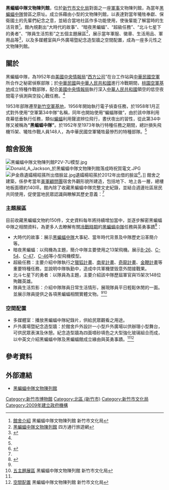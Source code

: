 {{coord|24.811882|N|120.969692|E|region:ID_type:landmark|display=title}}
{{Infobox Modern Building
|image             = 黑蝙蝠中隊文物陳列館.jpg
|caption           = 
|name              = 黑蝙蝠中隊文物陳列館
|location_town     = {{TWN}}30054 [[新竹市|新竹市]][[北區_(新竹市)|北區]]東大路二段16號
|owner= [[新竹市文化局|新竹市文化局]]
|architect         = 
|client            = 
|construction_start_date=
|completion_date   = 2009年11月22日
|cost              = 
|open=週二至週日09:00~17:00<br/>週一、民俗假日及選舉日休館
|structural_system = 
|style             = [[美軍顧問團_(中華民國)|美軍顧問團]]宿舍
|web=http://www.hcccb.gov.tw/chinese/16museum/mus_b01.asp?station=17 
}}
'''黑蝙蝠中隊文物陳列館'''，位於[[新竹市文化局|新竹市文化局]]對面之一座[[軍事|軍事]]文物陳列館，為當年[[黑蝙蝠中隊|黑蝙蝠中隊]]營區之原址。成立係藉由小型的文物陳列館，以表達對當年犧牲奉獻、保衛國土的先輩們紀念之意，並結合當地社區作多功能使用，使後輩能了解當時的生活背景<ref name="館舍介紹">[http://www.hcccb.gov.tw/chinese/16museum/mus_b02.asp?station=17&museum_id=147 館舍介紹] {{Wayback|url=http://www.hcccb.gov.tw/chinese/16museum/mus_b02.asp?station=17&museum_id=147 |date=20170312113525 }} 黑蝙蝠中隊文物陳列館 新竹市文化局</ref>。館內規劃出“大時代的故事”、“暗夜黑蝙蝠”、“超級任務”、“北斗七星下的勇者”、“隊員生活剪影”之五個主題展區<ref name="四方通行旅遊網">[http://guide.easytravel.com.tw/scenic.aspx?CityID=5&AreaID=63&PlaceID=3338 黑蝙蝠中隊文物陳列館] {{Wayback|url=http://guide.easytravel.com.tw/scenic.aspx?CityID=5&AreaID=63&PlaceID=3338 |date=20140712063123 }} 四方通行旅遊網</ref>，展示當年軍服、徽章、生活用品、軍用品等<ref name="大紀元">{{cite news |title=竹市博物館巡禮 黑蝙蝠中隊文物館最熱門 |url=http://www.epochtimes.com/b5/10/2/18/n2821716.htm |language=zh-hant |publisher=大紀元 |date=2010年2月18日 |quote= |accessdate=2014年7月25日 |archive-date=2019年4月16日 |archive-url=https://web.archive.org/web/20190416062358/http://www.epochtimes.com/b5/10/2/18/n2821716.htm |dead-url=no }}</ref>，以及多媒體室與戶外廣場暨紀念造型牆之空間配置，成為一座多元性之文物陳列館。

==關於==
{{main|黑蝙蝠中隊}}
黑蝙蝠中隊，為1952年由[[美國中央情報局|美國中央情報局]]“[[西方公司|西方公司]]”在台工作站與[[中華民國空軍|中華民國空軍]]所合作之秘密偵察部隊；於[[中華民國|中華民國]]與[[中華人民共和國|中華人民共和國]]進行冷戰期間，[[桃園空軍基地|桃園空軍基地]]成立特種作戰部隊，配合[[美國中央情報局|美國中央情報局]]執行深入[[中華人民共和國|中華人民共和國]]領空的低空夜間電子偵測與空投心戰任務。<ref name="四方通行旅遊網"/>

1953年部隊遷至[[新竹空軍基地|新竹空軍基地]]，1956年開始執行電子偵查任務，於1958年1月正式對外使用“空軍第34中隊”名稱，同年也開始使用“蝙蝠隊徽”，由於該中隊利用夜幕低垂執行任務，類似[[蝙蝠|蝙蝠]]利用聲波辨位飛行，晝伏夜出的習性，從此第34中隊又被稱為'''“黑蝙蝠中隊”'''。於1952年至1973年執行特種任務之期間，總計損失飛機15架、犧牲作戰人員148人，為中華民國空軍犧牲最慘烈的特種部隊。<ref name="四方通行旅遊網"/>

==館舍設施==
[[File:黑蝙蝠中隊文物陳列館P2V-7U模型.jpg|thumb]]
[[File:Donald_A_Jackson_於黑蝙蝠中隊文物陳列館落成時祝賀電文.JPG|thumb]]
[[File:尹金鼎遺孀楊昭蓀所出借臉盆.jpg|thumb]]遺孀楊昭蓀於2012年出借的臉盆<ref name="林瑞益">{{Cite news|url=|title=黑蝙蝠英勇精神 竹市出書紀念|language=zh-tw|publisher=中央社|author=林瑞益|date=2012-11-22|accessdate=}}</ref>。]]
館舍之建築，係參考當年[[美軍顧問團|美軍顧問團]]宿舍外觀形貌所建造，包括地下、地上各一層，總樓地板面積約140坪。館內除了收藏黑蝙蝠中隊完整文史紀錄，並結合週邊社區居民共同使用，促使當地民眾認識與瞭解其歷史意義：<ref name="館舍介紹"/>

===主題展區===
目前收藏黑蝙蝠文物約150件，文史資料每年將持續增加當中，並逐步解密黑蝙蝠中隊之相關資料，為更多人去瞭解有關[[冷戰時期|冷戰時期]]的[[黑蝙蝠中隊|黑蝙蝠中隊]]任務與英勇事蹟<ref>{{cite news |title=新竹市黑蝙蝠中隊文物陳列館　很特殊的館室 |url=http://tw.tranews.com/Show/Style1/News/c1_News.asp?SItemId=0271030&ProgramNo=a000001000003&SubjectNo=3266309 |language=zh-hant |publisher=TraNews |date=2012年3月27日 |quote= |accessdate=2014年7月25日 |archive-date=2016年3月4日 |archive-url=https://web.archive.org/web/20160304103044/http://tw.tranews.com/Show/Style1/News/c1_News.asp?SItemId=0271030&ProgramNo=a000001000003&SubjectNo=3266309 |dead-url=no }}</ref>：

*大時代的故事：展示[[黑蝙蝠中隊|黑蝙蝠中隊]]大事紀、當年時代背景及中隊歷史沿革簡介等。	
*暗夜黑蝙蝠：以飛機為主題，簡介中隊主要使用之13架飛機。展示[[B-26|B-26]]、[[C-54|C-54]]、[[C-47|C-47]]、[[C-46|C-46]]等小型飛機模型。
*超級任務：主要介紹中隊執行之[[獵狐計畫|獵狐計畫]]、[[南星計畫|南星計畫]]、[[奇龍計畫|奇龍計畫]]、[[金鞭計畫|金鞭計畫]]等重要特種任務，並說明中隊執勤中，造成中共軍機墜毁意外間接戰果。
*北斗七星下的勇者：以隊員為主題，主要介紹該中隊歷屆軍官與15架次148位殉難英雄。
*隊員生活剪影：介紹中隊隊員日常生活情形，展現隊員平日輕鬆休閒的一面。並展示隊員提供之各項黑蝙蝠相關實體文物。<ref name="四方通行旅遊網"/><ref>[http://www.hcccb.gov.tw/chinese/16museum/mus_b02.asp?station=17&museum_id=153 五主題展區] {{Wayback|url=http://www.hcccb.gov.tw/chinese/16museum/mus_b02.asp?station=17&museum_id=153 |date=20160808223224 }} 黑蝙蝠中隊文物陳列館 新竹市文化局</ref>

===空間配置===
*多媒體室：播放黑蝙蝠中隊紀錄片，供給民眾觀看之用途。
*戶外廣場暨紀念造型牆：於館舍戶外設計一小型戶外廣場以供辦理小型舞台，可供民眾表演及休憩。紀念造型牆為四面噴砂填色之大型強化玻璃組合而成，以中英文介紹黑蝙蝠中隊及黑蝙蝠館成立緣由與英勇事蹟。<ref name="館舍介紹"/><ref>[http://www.hcccb.gov.tw/chinese/16museum/mus_b02.asp?station=17&museum_id=154 空間配置] {{Wayback|url=http://www.hcccb.gov.tw/chinese/16museum/mus_b02.asp?station=17&museum_id=154 |date=20160808223916 }} 黑蝙蝠中隊文物陳列館 新竹市文化局</ref>

==參考資料==
{{Reflist}}

==外部連結==
{{commons category|Black Bat Squadron Memorial Hall}}
*[http://www.hcccb.gov.tw/chinese/16museum/mus_b01.asp?station=17 黑蝙蝠中隊文物陳列館] {{Wayback|url=http://www.hcccb.gov.tw/chinese/16museum/mus_b01.asp?station=17 |date=20180228104134 }}

{{台灣博物館}}

[[Category:新竹市博物館|Category:新竹市博物館]]
[[Category:北區_(新竹市)|Category:北區 (新竹市)]]
[[Category:新竹市文化局|Category:新竹市文化局]]
[[Category:2009年建立政府機構|Category:2009年建立政府機構]]